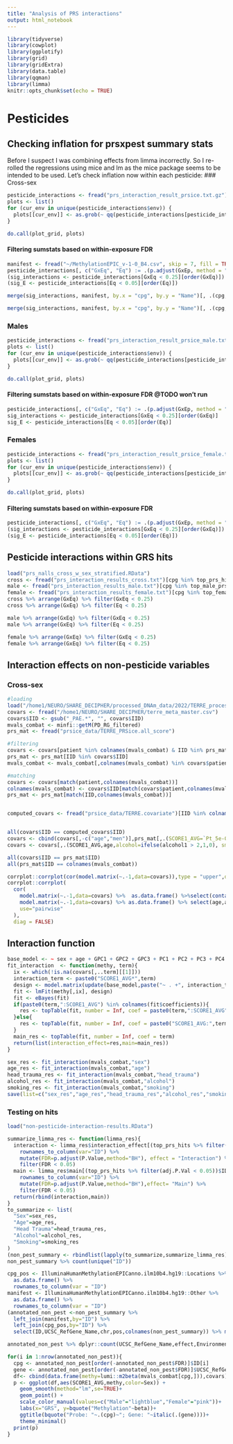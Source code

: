 ```yaml
---
title: "Analysis of PRS interactions"
output: html_notebook
---
```


```r
library(tidyverse)
library(cowplot)
library(ggplotify)
library(grid)
library(gridExtra)
library(data.table)
library(qqman)
library(limma)
knitr::opts_chunk$set(echo = TRUE)
```
# Pesticides
## Checking inflation for prsxpest summary stats
Before I suspect I was combining effects from limma incorrectly. So I re-rolled the regressions using mice and lm as the mice package seems to be intended to be used. Let's check inflation now within each pesticide:
### Cross-sex
```r
pesticide_interactions <- fread("prs_interaction_result_prsice.txt.gz")
plots <- list()
for (cur_env in unique(pesticide_interactions$env)) {
  plots[[cur_env]] <- as.grob(~ qq(pesticide_interactions[pesticide_interactions$env == cur_env, ]$GxEp, main = cur_env))
}
```
```r
do.call(plot_grid, plots)
```

#### Filtering sumstats based on within-exposure FDR
```r
manifest <- fread("~/MethylationEPIC_v-1-0_B4.csv", skip = 7, fill = TRUE)
pesticide_interactions[, c("GxEq", "Eq") := .(p.adjust(GxEp, method = "fdr"), p.adjust(Ep, method = "fdr")), by = "env"]
(sig_interactions <- pesticide_interactions[GxEq < 0.25][order(GxEq)])
(sig_E <- pesticide_interactions[Eq < 0.05][order(Eq)])
```
```r
merge(sig_interactions, manifest, by.x = "cpg", by.y = "Name")[, .(cpg, env, GxEp, GxEq, Relation_to_UCSC_CpG_Island, UCSC_RefGene_Name)][order(GxEq)]

merge(sig_interactions, manifest, by.x = "cpg", by.y = "Name")[, .(cpg, env, GxEp, GxEq, Relation_to_UCSC_CpG_Island, UCSC_RefGene_Name)][order(GxEq)] %>% write.csv(quote = F)
```

### Males
```r
pesticide_interactions <- fread("prs_interaction_result_prsice_male.txt.gz")
plots <- list()
for (cur_env in unique(pesticide_interactions$env)) {
  plots[[cur_env]] <- as.grob(~ qq(pesticide_interactions[pesticide_interactions$env == cur_env, ]$GxEp, main = cur_env))
}
```
```r
do.call(plot_grid, plots)
```

#### Filtering sumstats based on within-exposure FDR @TODO won't run
```r
pesticide_interactions[, c("GxEq", "Eq") := .(p.adjust(GxEp, method = "fdr"), p.adjust(Ep, method = "fdr")), by = "env"]
sig_interactions <- pesticide_interactions[GxEq < 0.25][order(GxEq)]
sig_E <- pesticide_interactions[Eq < 0.05][order(Eq)]
```
### Females
```r
pesticide_interactions <- fread("prs_interaction_result_prsice_female.txt.gz")
plots <- list()
for (cur_env in unique(pesticide_interactions$env)) {
  plots[[cur_env]] <- as.grob(~ qq(pesticide_interactions[pesticide_interactions$env == cur_env, ]$GxEp, main = cur_env))
}
```
```r
do.call(plot_grid, plots)
```

#### Filtering sumstats based on within-exposure FDR
```r
pesticide_interactions[, c("GxEq", "Eq") := .(p.adjust(GxEp, method = "fdr"), p.adjust(Ep, method = "fdr")), by = "env"]
(sig_interactions <- pesticide_interactions[GxEq < 0.25][order(GxEq)])
(sig_E <- pesticide_interactions[Eq < 0.05][order(Eq)])
```

## Pesticide interactions within GRS hits

```r
load("prs_nalls_cross_w_sex_stratified.RData")
cross <- fread("prs_interaction_results_cross.txt")[cpg %in% top_prs_hits[top_prs_hits$adj.P.Val < 0.05,]$ID][,c("GxEq", "Eq") := .(p.adjust(GxEp, method = "fdr"), p.adjust(Ep, method = "fdr"))]
male <- fread("prs_interaction_results_male.txt")[cpg %in% top_male_prs_hits[top_male_prs_hits$adj.P.Val < 0.05,]$ID][,c("GxEq", "Eq") := .(p.adjust(GxEp, method = "fdr"), p.adjust(Ep, method = "fdr"))]
female <- fread("prs_interaction_results_female.txt")[cpg %in% top_female_prs_hits[top_female_prs_hits$adj.P.Val < 0.05,]$ID][,c("GxEq", "Eq") := .(p.adjust(GxEp, method = "fdr"), p.adjust(Ep, method = "fdr"))]
cross %>% arrange(GxEq) %>% filter(GxEq < 0.25)
cross %>% arrange(GxEq) %>% filter(Eq < 0.25)

male %>% arrange(GxEq) %>% filter(GxEq < 0.25)
male %>% arrange(GxEq) %>% filter(Eq < 0.25)

female %>% arrange(GxEq) %>% filter(GxEq < 0.25)
female %>% arrange(GxEq) %>% filter(Eq < 0.25)
```

## Interaction effects on non-pesticide variables
### Cross-sex
```r
#loading
load("/home1/NEURO/SHARE_DECIPHER/processed_DNAm_data/2022/TERRE_processed_2022/1-TERRE_RG_filtered.RData") # PD_RG_filtered
covars <- fread("/home1/NEURO/SHARE_DECIPHER/terre_meta_master.csv")
covars$IID <- gsub("_PAE.*", "", covars$IID)
mvals_combat <- minfi::getM(PD_RG_filtered)
prs_mat <- fread("prsice_data/TERRE_PRSice.all_score")

#filtering
covars <- covars[patient %in% colnames(mvals_combat) & IID %in% prs_mat$IID]
prs_mat <- prs_mat[IID %in% covars$IID]
mvals_combat <- mvals_combat[,colnames(mvals_combat) %in% covars$patient]

#matching
covars <- covars[match(patient,colnames(mvals_combat))]
colnames(mvals_combat) <- covars$IID[match(covars$patient,colnames(mvals_combat))]
prs_mat <- prs_mat[match(IID,colnames(mvals_combat))]


computed_covars <- fread("prsice_data/TERRE.covariate")[IID %in% colnames(mvals_combat)]


all(covars$IID == computed_covars$IID)
covars <- cbind(covars[,-c("age","men")],prs_mat[,.(SCORE1_AVG=`Pt_5e-08`)],computed_covars)
covars <- covars[,.(SCORE1_AVG,age,alcohol=ifelse(alcohol1 > 2,1,0), smoking=ifelse(smoking > 1 ,1,0),GPC1=V3,GPC2=V4,GPC3=V5,PC1,PC2,PC3,PC4,PC5,PC6,PC7,PC8,PC9,PC10,head_trauma=head_trauma_loc,sex)]

all(covars$IID == prs_mat$IID)
all(prs_mat$IID == colnames(mvals_combat))

```

```r
corrplot::corrplot(cor(model.matrix(~.-1,data=covars)),type = "upper",diag = FALSE)
corrplot::corrplot(
  cor(
    model.matrix(~.-1,data=covars) %>%  as.data.frame() %>%select(contains("PC"),-contains("GPC")),
    model.matrix(~.-1,data=covars) %>% as.data.frame() %>% select(age,alcohol,head_trauma,sex,smoking),
    use="pairwise"
  ),
  diag = FALSE)
```

## Interaction function
```r
base_model <- ~ sex + age + GPC1 + GPC2 + GPC3 + PC1 + PC2 + PC3 + PC4 + PC5 + PC6 + PC7 + PC8 + PC9 + PC10
fit_interaction  <- function(methy, term){
  ix <- which(!is.na(covars[,..term][[1]]))
  interaction_term <- paste0("SCORE1_AVG*",term)
  design <- model.matrix(update(base_model,paste("~ . +", interaction_term)), data=covars[ix])
  fit <- lmFit(methy[,ix], design)
  fit <- eBayes(fit)
  if(paste0(term,":SCORE1_AVG") %in% colnames(fit$coefficients)){
    res <- topTable(fit, number = Inf, coef = paste0(term,":SCORE1_AVG"))
  }else{
    res <- topTable(fit, number = Inf, coef = paste0("SCORE1_AVG:",term))
  }
  main_res <- topTable(fit, number = Inf, coef = term)
  return(list(interaction_effect=res,main=main_res))
}

sex_res <- fit_interaction(mvals_combat,"sex")
age_res <- fit_interaction(mvals_combat,"age")
head_trauma_res <- fit_interaction(mvals_combat,"head_trauma")
alcohol_res <- fit_interaction(mvals_combat,"alcohol")
smoking_res <- fit_interaction(mvals_combat,"smoking")
save(list=c("sex_res","age_res","head_trauma_res","alcohol_res","smoking_res"),file="non-pesticide-interaction-results.RData")

```
### Testing on hits
```r
load("non-pesticide-interaction-results.RData")

summarize_limma_res <- function(limma_res){
  interaction <- limma_res$interaction_effect[(top_prs_hits %>% filter(adj.P.Val < 0.05))$ID,] %>%
    rownames_to_column(var="ID") %>%
    mutate(FDR=p.adjust(P.Value,method="BH"), effect = "Interaction") %>%
    filter(FDR < 0.05)
  main <- limma_res$main[(top_prs_hits %>% filter(adj.P.Val < 0.05))$ID,] %>%
    rownames_to_column(var="ID") %>%
    mutate(FDR=p.adjust(P.Value,method="BH"),effect= "Main") %>%
    filter(FDR < 0.05)
  return(rbind(interaction,main))
}
to_summarize <- list(
  "Sex"=sex_res,
  "Age"=age_res,
  "Head Trauma"=head_trauma_res,
  "Alcohol"=alcohol_res,
  "Smoking"=smoking_res
)
(non_pest_summary <- rbindlist(lapply(to_summarize,summarize_limma_res),idcol="Environment"))
non_pest_summary %>% count(unique("ID"))
```

```r
cpg_pos <- IlluminaHumanMethylationEPICanno.ilm10b4.hg19::Locations %>%
  as.data.frame() %>%
  rownames_to_column(var = "ID")
manifest <- IlluminaHumanMethylationEPICanno.ilm10b4.hg19::Other %>%
  as.data.frame() %>%
  rownames_to_column(var = "ID")
(annotated_non_pest <-non_pest_summary %>%
  left_join(manifest,by="ID") %>%
  left_join(cpg_pos,by="ID") %>%
  select(ID,UCSC_RefGene_Name,chr,pos,colnames(non_pest_summary)) %>% mutate(UCSC_RefGene_Name = gsub(";.*","",UCSC_RefGene_Name)) %>% arrange(FDR))
```
```r
annotated_non_pest %>% dplyr::count(UCSC_RefGene_Name,effect,Environment) %>% arrange(-n)
```
```r
for(i in 1:nrow(annotated_non_pest)){
  cpg <- annotated_non_pest[order(-annotated_non_pest$FDR)]$ID[i]
  gene <- annotated_non_pest[order(-annotated_non_pest$FDR)]$UCSC_RefGene_Name[i]
  df<- cbind(data.frame(methy=lumi::m2beta(mvals_combat[cpg,])),covars) %>% mutate(Sex=factor(ifelse(sex==1,"Male","Female"),levels=c("Male","Female")))
  p <- ggplot(df,aes(SCORE1_AVG,methy,color=Sex)) +
    geom_smooth(method="lm",se=TRUE)+
    geom_point() +
    scale_color_manual(values=c("Male"="lightblue","Female"="pink"))+
    labs(x="GRS", y=bquote("Methylation"~beta))+
    ggtitle(bquote("Probe: "~.(cpg)~"; Gene: "~italic(.(gene))))+
    theme_minimal()
  print(p)
}
```
